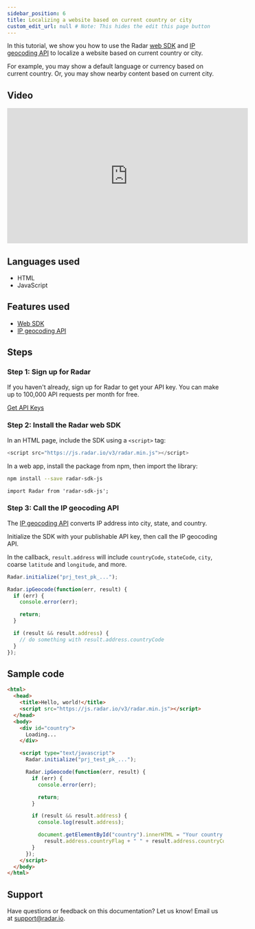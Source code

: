 ```yaml
---
sidebar_position: 6
title: Localizing a website based on current country or city
custom_edit_url: null # Note: This hides the edit this page button
---
```


In this tutorial, we show you how to use the Radar [web SDK](/sdk/web) and [IP geocoding API](/api#ip-geocode) to localize a website based on current country or city.

For example, you may show a default language or currency based on current country. Or, you may show nearby content based on current city.

## Video

<iframe width="560" height="315" src="https://www.youtube-nocookie.com/embed/yIjPk4nddBA" frameborder="0" allow="accelerometer; autoplay; encrypted-media; gyroscope; picture-in-picture" allowfullscreen></iframe>

## Languages used

- HTML
- JavaScript

## Features used

- [Web SDK](/sdk/web)
- [IP geocoding API](/api#ip-geocode)

## Steps

### Step 1: Sign up for Radar

If you haven't already, sign up for Radar to get your API key. You can make up to 100,000 API requests per month for free.

<a className="btn btn-large btn-primary" href="https://radar.io/signup">Get API Keys</a>

### Step 2: Install the Radar web SDK

In an HTML page, include the SDK using a `<script>` tag:

```javascript
<script src="https://js.radar.io/v3/radar.min.js"></script>
```

In a web app, install the package from npm, then import the library:

```bash
npm install --save radar-sdk-js
```

```
import Radar from 'radar-sdk-js';
```

### Step 3: Call the IP geocoding API

The [IP geocoding API](/api#ip-geocode) converts IP address into city, state, and country.

Initialize the SDK with your publishable API key, then call the IP geocoding API.

In the callback, `result.address` will include `countryCode`, `stateCode`, `city`, coarse `latitude` and `longitude`, and more.

```javascript
Radar.initialize("prj_test_pk_...");

Radar.ipGeocode(function(err, result) {
  if (err) {
    console.error(err);

    return;
  }

  if (result && result.address) {
    // do something with result.address.countryCode
  }
});
```

## Sample code

```html
<html>
  <head>
    <title>Hello, world!</title>
    <script src="https://js.radar.io/v3/radar.min.js"></script>
  </head>
  <body>
    <div id="country">
      Loading...
    </div>

    <script type="text/javascript">
      Radar.initialize("prj_test_pk_...");

      Radar.ipGeocode(function(err, result) {
        if (err) {
          console.error(err);

          return;
        }

        if (result && result.address) {
          console.log(result.address);

          document.getElementById("country").innerHTML = "Your country is " +
            result.address.countryFlag + " " + result.address.countryCode;
        }
      });
    </script>
  </body>
</html>
```

## Support

Have questions or feedback on this documentation? Let us know! Email us at [support@radar.io](mailto:support@radar.io).
